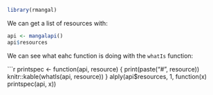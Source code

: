 <!--
%\VignetteEngine{knitr::knitr}
%\VignetteIndexEntry{The format of mangal data}
-->

```r
library(rmangal)
```

We can get a list of resources with:

```r
api <- mangalapi()
api$resources
```

We can see what eahc function is doing with the `whatIs` function:

```r
printspec <- function(api, resource)
{
   print(paste("#", resource))
   knitr::kable(whatIs(api, resource))
}
alply(api$resources, 1, function(x) printspec(api, x))
